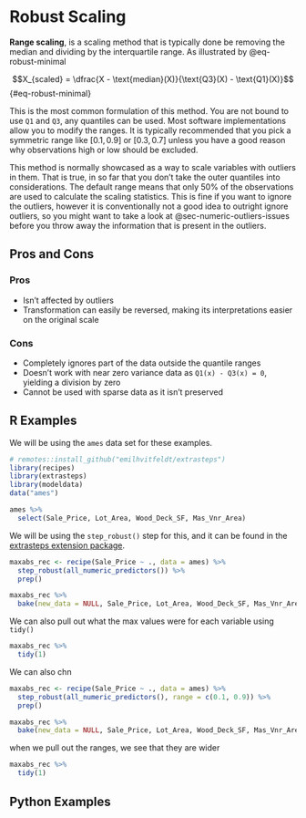 # Robust Scaling {#sec-robust}

**Range scaling**, is a scaling method that is typically done be removing the median and dividing by the interquartile range. As illustrated by @eq-robust-minimal

$$X_{scaled} = \dfrac{X - \text{median}(X)}{\text{Q3}(X) - \text{Q1}(X)}$$ {#eq-robust-minimal}

This is the most common formulation of this method. You are not bound to use `Q1` and `Q3`, any quantiles can be used. Most software implementations allow you to modify the ranges. It is typically recommended that you pick a symmetric range like $[0.1, 0.9]$ or $[0.3, 0.7]$ unless you have a good reason why observations high or low should be excluded.

This method is normally showcased as a way to scale variables with outliers in them. That is true, in so far that you don't take the outer quantiles into considerations. The default range means that only 50% of the observations are used to calculate the scaling statistics. This is fine if you want to ignore the outliers, however it is conventionally not a good idea to outright ignore outliers, so you might want to take a look at @sec-numeric-outliers-issues before you throw away the information that is present in the outliers.

## Pros and Cons

### Pros

-   Isn't affected by outliers
-   Transformation can easily be reversed, making its interpretations easier on the original scale

### Cons

-   Completely ignores part of the data outside the quantile ranges
-   Doesn't work with near zero variance data as `Q1(x) - Q3(x) = 0`, yielding a division by zero
-   Cannot be used with sparse data as it isn't preserved

## R Examples

We will be using the `ames` data set for these examples.

```r
# remotes::install_github("emilhvitfeldt/extrasteps")
library(recipes)
library(extrasteps)
library(modeldata)
data("ames")

ames %>%
  select(Sale_Price, Lot_Area, Wood_Deck_SF, Mas_Vnr_Area)
```

We will be using the `step_robust()` step for this, and it can be found in the [extrasteps extension package](https://github.com/EmilHvitfeldt/extrasteps/).

```r
maxabs_rec <- recipe(Sale_Price ~ ., data = ames) %>%
  step_robust(all_numeric_predictors()) %>%
  prep()

maxabs_rec %>%
  bake(new_data = NULL, Sale_Price, Lot_Area, Wood_Deck_SF, Mas_Vnr_Area)
```

We can also pull out what the max values were for each variable using `tidy()`

```r
maxabs_rec %>%
  tidy(1)
```

We can also chn

```r
maxabs_rec <- recipe(Sale_Price ~ ., data = ames) %>%
  step_robust(all_numeric_predictors(), range = c(0.1, 0.9)) %>%
  prep()

maxabs_rec %>%
  bake(new_data = NULL, Sale_Price, Lot_Area, Wood_Deck_SF, Mas_Vnr_Area)
```

when we pull out the ranges, we see that they are wider

```r
maxabs_rec %>%
  tidy(1)
```

## Python Examples
